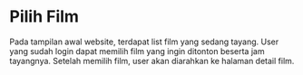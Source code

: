 # Pilih Film

Pada tampilan awal website, terdapat list film yang sedang tayang. User yang sudah login dapat memilih film yang ingin ditonton beserta jam tayangnya. Setelah memilih film, user akan diarahkan ke halaman detail film.
